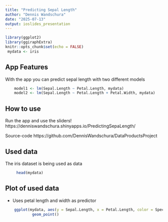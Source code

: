 ```yaml
---
title: "Predicting Sepal Length"
author: "Dennis Wandschura"
date: "2025-07-13"
output: ioslides_presentation
---
```


```r
library(ggplot2)
library(ggiraphExtra)
knitr::opts_chunk$set(echo = FALSE)
 mydata <- iris
```

## App Features

With the app you can predict sepal length with two different models

```r
    model1 <- lm(Sepal.Length ~ Petal.Length, mydata)
    model2 <- lm(Sepal.Length ~ Petal.Length + Petal.Width, mydata)
```

## How to use

Run the app and use the sliders!
https://denniswandschura.shinyapps.io/PredictingSepaLength/

Source-code
https://github.com/DennisWandschura/DataProductsProject


## Used data

The iris dataset is being used as data
```r
     head(mydata)
```

## Plot of used data

- Uses petal length and width as predictor

```r
    ggplot(mydata, aes(y = Sepal.Length, x = Petal.Length, color = Species)) + 
            geom_point()
```
